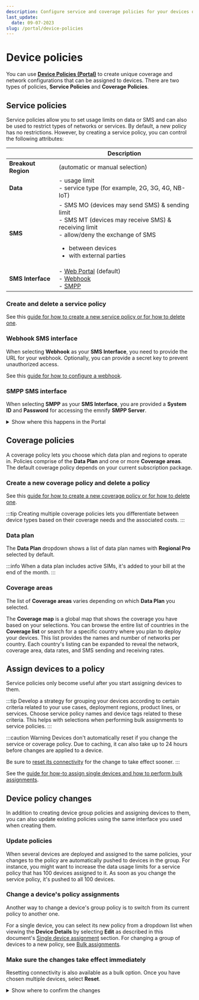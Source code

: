 ```yaml
---
description: Configure service and coverage policies for your devices on the emnify Portal
last_update:
  date: 09-07-2023
slug: /portal/device-policies
---
```


# Device policies

You can use [**Device Policies (Portal)**](https://portal.emnify.com/device-policies) to create unique coverage and network configurations that can be assigned to devices.
There are two types of policies, **Service Policies** and **Coverage Policies**.

## Service policies

Service policies allow you to set usage limits on data or SMS and can also be used to restrict types of networks or services.
By default, a new policy has no restrictions.
However, by creating a service policy, you can control the following attributes:

|           | Description  |
|---|---|
| **Breakout Region**| (automatic or manual selection)  |
| **Data** | - usage limit </br> - service type (for example, 2G, 3G, 4G, NB-IoT) |
| **SMS** | - SMS MO (devices may send SMS) & sending limit </br> - SMS MT (devices may receive SMS) & receiving limit </br> - allow/deny the exchange of SMS <ul><li>between devices</li><li>with external parties</li> |
| **SMS Interface** |  - [Web Portal](/portal/sms#send-sms-using-the-emnify-portal) (default) </br> - [Webhook](#webhook-sms-interface) </br>  - [SMPP](/portal/sms#sms-via-smpp)


### Create and delete a service policy

See this [guide for how to create a new service policy or for how to delete one](/portal/device-policies/how-to-create-delete-service-policy).

### Webhook SMS interface

When selecting **Webhook** as your **SMS Interface**, you need to provide the URL for your webhook.
Optionally, you can provide a secret key to prevent unauthorized access.

See this [guide for how to configure a webhook](/portal/device-policies/how-to-configure-webhook).

### SMPP SMS interface

When selecting **SMPP** as your **SMS Interface**, you are provided a **System ID** and **Password** for accessing the emnify **SMPP Server**.

<details className="custom-details-troubleshooting">
  <summary>Show where this happens in the Portal</summary>
  <img
    src={require('./assets/portal-service-policies-sms-interface-smpp.png').default}
    alt=""
  />
</details>

## Coverage policies

A coverage policy lets you choose which data plan and regions to operate in.
Policies comprise of the **Data Plan** and one or more **Coverage areas**.
The default coverage policy depends on your current subscription package.

### Create a new coverage policy and delete a policy

See this [guide for how to create a new coverage policy or for how to delete one](/portal/device-policies/how-to-create-delete-coverage-policy).

:::tip
Creating multiple coverage policies lets you differentiate between device types based on their coverage needs and the associated costs.
:::

### Data plan

The **Data Plan** dropdown shows a list of data plan names with **Regional Pro** selected by default.

:::info
When a data plan includes active SIMs, it's added to your bill at the end of the month.
:::

### Coverage areas

The list of **Coverage areas** varies depending on which **Data Plan** you selected.

The **Coverage map** is a global map that shows the coverage you have based on your selections.
You can browse the entire list of countries in the **Coverage list** or search for a specific country where you plan to deploy your devices.
This list provides the names and number of networks per country.
Each country's listing can be expanded to reveal the network, coverage area, data rates, and SMS sending and receiving rates.

## Assign devices to a policy

Service policies only become useful after you start assigning devices to them.

:::tip
Develop a strategy for grouping your devices according to certain criteria related to your use cases, deployment regions, product lines, or services.
Choose service policy names and device tags related to these criteria.
This helps with selections when performing bulk assignments to service policies.
:::

:::caution Warning
Devices don't automatically reset if you change the service or coverage policy.
Due to caching, it can also take up to 24 hours before changes are applied to a device.

Be sure to [reset its connectivity](/portal/connected-devices#reset-connectivity) for the change to take effect sooner.
:::

See the [guide for how-to assign single devices and how to perform bulk assignments](/portal/device-policies/how-to-assign-policy).

## Device policy changes

In addition to creating device group policies and assigning devices to them, you can also update existing policies using the same interface you used when creating them.

### Update policies

When several devices are deployed and assigned to the same policies, your changes to the policy are automatically pushed to devices in the group.
For instance, you might want to increase the data usage limits for a service policy that has 100 devices assigned to it.
As soon as you change the service policy, it's pushed to all 100 devices.

### Change a device's policy assignments

Another way to change a device's group policy is to switch from its current policy to another one.

For a single device, you can select its new policy from a dropdown list when viewing the **Device Details** by selecting **Edit** as described in this document's [Single device assignment](#single-device-assignment) section.
For changing a group of devices to a new policy, see [Bulk assignments](#bulk-assignments).

### Make sure the changes take effect immediately

Resetting connectivity is also available as a bulk option.
Once you have chosen multiple devices, select **Reset**.

<details className="custom-details-troubleshooting">
  <summary>Show where to confirm the changes</summary>
  <img
    src={require('./assets/portal-connected-devices-bulk-reset.png').default}
    style={{ width: 900 }}
    alt=""
  />
</details>
